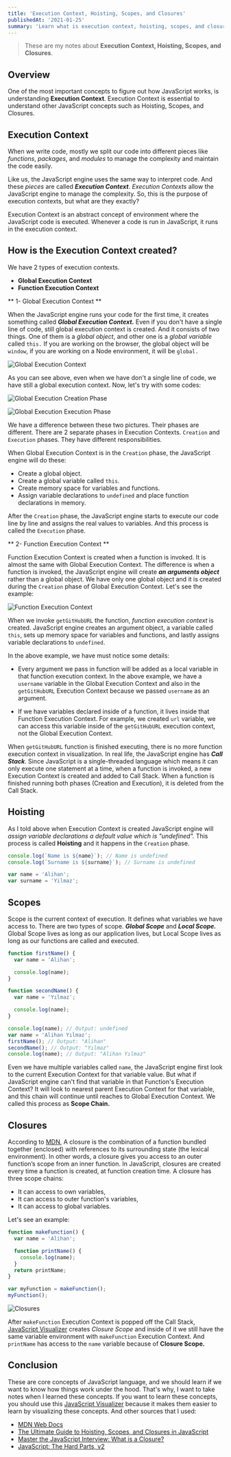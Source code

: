 ```yaml
---
title: 'Execution Context, Hoisting, Scopes, and Closures'
publishedAt: '2021-01-25'
summary: 'Learn what is execution context, hoisting, scopes, and closures in JavaScript.'
---
```


> These are my notes about **Execution Context, Hoisting, Scopes, and Closures**.

## Overview

One of the most important concepts to figure out how JavaScript works, is understanding **Execution Context**. Execution Context is essential to understand other JavaScript concepts such as Hoisting, Scopes, and Closures.

## Execution Context

When we write code, mostly we split our code into different pieces like _functions_, _packages_, and _modules_ to manage the complexity and maintain the code easily.

Like us, the JavaScript engine uses the same way to interpret code. And these _pieces_ are called **_Execution Context_**. _Execution Contexts_ allow the JavaScript engine to manage the complexity. So, this is the purpose of execution contexts, but what are they exactly?

Execution Context is an abstract concept of environment where the JavaScript code is executed. Whenever a code is run in JavaScript, it runs in the execution context.

## How is the Execution Context created?

We have 2 types of execution contexts.

- **Global Execution Context**
- **Function Execution Context**

** 1- Global Execution Context **

When the JavaScript engine runs your code for the first time, it creates something called **_Global Execution Context._** Even if you don't have a single line of code, still global execution context is created. And it consists of two things. One of them is a _global object_, and other one is a _global variable_ called `this.` If you are working on the browser, the global object will be `window`, if you are working on a Node environment, it will be `global.`

![Global Execution Context](/static/images/execution-contexts-hoisting-scopes-closures/global-execution.JPG)

As you can see above, even when we have don't a single line of code, we have still a global execution context. Now, let's try with some codes:

![Global Execution Creation Phase](/static/images/execution-contexts-hoisting-scopes-closures/global-execution-with-code.JPG)

![Global Execution Execution Phase](/static/images/execution-contexts-hoisting-scopes-closures/global-execution-with-code-2.JPG)

We have a difference between these two pictures. Their phases are different. There are 2 separate phases in Execution Contexts. `Creation` and `Execution` phases. They have different responsibilities.

When Global Execution Context is in the `Creation` phase, the JavaScript engine will do these:

- Create a global object.
- Create a global variable called `this`.
- Create memory space for variables and functions.
- Assign variable declarations to `undefined` and place function declarations in memory.

After the `Creation` phase, the JavaScript engine starts to execute our code line by line and assigns the real values to variables. And this process is called the `Execution` phase.

** 2- Function Execution Context **

Function Execution Context is created when a function is invoked. It is almost the same with Global Execution Context. The difference is when a function is invoked, the JavaScript engine will create **_an arguments object_** rather than a global object. We have only one global object and it is created during the `Creation` phase of Global Execution Context. Let's see the example:

![Function Execution Context](/static/images/execution-contexts-hoisting-scopes-closures/execution-contexts.gif)

When we invoke `getGitHubURL` the function, _function execution context_ is created. JavaScript engine creates an argument object, a variable called `this`, sets up memory space for variables and functions, and lastly assigns variable declarations to `undefined`.

In the above example, we have must notice some details:

- Every argument we pass in function will be added as a local variable in that function execution context. In the above example, we have a `username` variable in the Global Execution Context and also in the `getGitHubURL` Execution Context because we passed `username` as an argument.

- If we have variables declared inside of a function, it lives inside that Function Execution Context. For example, we created `url` variable, we can access this variable inside of the `getGitHubURL` execution context, not the Global Execution Context.

When `getGitHubURL` function is finished executing, there is no more function execution context in visualization. In real life, the JavaScript engine has **_Call Stack_**. Since JavaScript is a single-threaded language which means it can only execute one statement at a time, when a function is invoked, a new Execution Context is created and added to Call Stack. When a function is finished running both phases (Creation and Execution), it is deleted from the Call Stack.

## Hoisting

As I told above when Execution Context is created JavaScript engine will _assign variable declarations a default value which is "undefined"._ This process is called **Hoisting** and it happens in the `Creation` phase.

```js
console.log(`Name is ${name}`); // Name is undefined
console.log(`Surname is ${surname}`); // Surname is undefined

var name = 'Alihan';
var surname = 'Yilmaz';
```

## Scopes

Scope is the current context of execution. It defines what variables we have access to. There are two types of scope. **_Global Scope_** and **_Local Scope._** Global Scope lives as long as our application lives, but Local Scope lives as long as our functions are called and executed.

```js
function firstName() {
  var name = 'Alihan';

  console.log(name);
}

function secondName() {
  var name = 'Yılmaz';

  console.log(name);
}

console.log(name); // Output: undefined
var name = 'Alihan Yılmaz';
firstName(); // Output: "Alihan"
secondName(); // Output: "Yılmaz"
console.log(name); // Output: "Alihan Yılmaz"
```

Even we have multiple variables called `name`, the JavaScript engine first look to the current Execution Context for that variable value. But what if JavaScript engine can't find that variable in that Function's Execution Context? It will look to nearest parent Execution Context for that variable, and this chain will continue until reaches to Global Execution Context. We called this process as **Scope Chain.**

## Closures

According to [MDN](https://developer.mozilla.org/en-US/docs/Web/JavaScript/Closures), A closure is the combination of a function bundled together (enclosed) with references to its surrounding state (the lexical environment). In other words, a closure gives you access to an outer function’s scope from an inner function. In JavaScript, closures are created every time a function is created, at function creation time. A closure has three scope chains:

- It can access to own variables,
- It can access to outer function's variables,
- It can access to global variables.

Let's see an example:

```js
function makeFunction() {
  var name = 'Alihan';

  function printName() {
    console.log(name);
  }
  return printName;
}

var myFunction = makeFunction();
myFunction();
```

![Closures](/static/images/execution-contexts-hoisting-scopes-closures/closures.gif)

After `makeFunction` Execution Context is popped off the Call Stack, [JavaScript Visualizer](https://ui.dev/javascript-visualizer/) creates _Closure Scope_ and inside of it we still have the same variable environment with `makeFunction` Execution Context. And `printName` has access to the `name` variable because of **Closure Scope.**

## Conclusion

These are core concepts of JavaScript language, and we should learn if we want to know how things work under the hood. That's why, I want to take notes when I learned these concepts. If you want to learn these concepts, you should use this [JavaScript Visualizer](https://ui.dev/javascript-visualizer/) because it makes them easier to learn by visualizing these concepts. And other sources that I used:

- [MDN Web Docs](https://developer.mozilla.org/en-US/)
- [The Ultimate Guide to Hoisting, Scopes, and Closures in JavaScript](https://ui.dev/ultimate-guide-to-execution-contexts-hoisting-scopes-and-closures-in-javascript/)
- [Master the JavaScript Interview: What is a Closure?](https://medium.com/javascript-scene/master-the-javascript-interview-what-is-a-closure-b2f0d2152b36)
- [JavaScript: The Hard Parts, v2](https://frontendmasters.com/courses/javascript-hard-parts-v2/)
